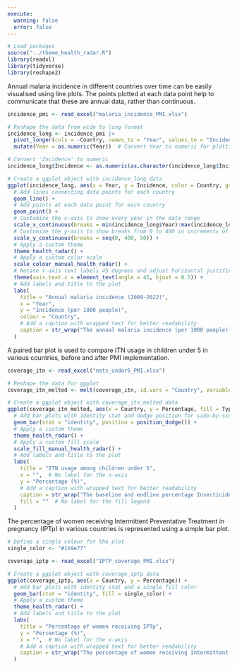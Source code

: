 ```yaml
---
execute:
  warning: false
  error: false
---
```



```r
# Load packages
source("../theme_health_radar.R")
library(readxl)
library(tidyverse)
library(reshape2)
```
Annual malaria incidence in different countries over time can be easily visualised using line plots. The points plotted at each data point help to communicate that these are annual data, rather than continuous. 

```r
incidence_pmi <- read_excel("malaria_incidence_PMI.xlsx")

# Reshape the data from wide to long format
incidence_long <- incidence_pmi |>
  pivot_longer(cols = -Country, names_to = "Year", values_to = "Incidence") |>
  mutate(Year = as.numeric(Year))  # Convert Year to numeric for plotting

# Convert 'Incidence' to numeric
incidence_long$Incidence <- as.numeric(as.character(incidence_long$Incidence))

# Create a ggplot object with incidence_long data
ggplot(incidence_long, aes(x = Year, y = Incidence, color = Country, group = Country)) +
  # Add lines connecting data points for each country
  geom_line() +
  # Add points at each data point for each country
  geom_point() +
  # Customize the x-axis to show every year in the data range
  scale_x_continuous(breaks = min(incidence_long$Year):max(incidence_long$Year)) + 
  # Customize the y-axis to show breaks from 0 to 400 in increments of 50
  scale_y_continuous(breaks = seq(0, 400, 50)) + 
  # Apply a custom theme 
  theme_health_radar() +
  # Apply a custom color scale 
  scale_colour_manual_health_radar() +  
  # Rotate x-axis text labels 45 degrees and adjust horizontal justification
  theme(axis.text.x = element_text(angle = 45, hjust = 0.5)) +
  # Add labels and title to the plot
  labs(
    title = "Annual malaria incidence (2009-2022)",
    x = "Year",
    y = "Incidence (per 1000 people)",
    colour = "Country",
    # Add a caption with wrapped text for better readability
    caption = str_wrap("The annual malaria incidence (per 1000 people) in Angola, Mozambique, Zambia, and Zimbabwe from 2008 to 2022. Mozambique consistently shows the highest incidence, with a slight decline over the years, stabilizing at around 320 cases per 1000 people by 2022. Zambia’s incidence initially increases until 2014, after which it starts to decline. In Angola, malaria incidence shows an initial decline from 2009 to 2012, followed by a steady rise peaking in 2021, indicating a worsening malaria burden over time. Zimbabwe shows the lowest malaria incidence, marked by significant variability, with the lowest values seen after 2020. These trends highlight differing malaria control progress and challenges across the four countries. Source: World Malaria Report", width = 85)
  )
```
A paired bar plot is used to compare ITN usage in children under 5 in various countries, before and after PMI implementation. 

```r
coverage_itn <- read_excel("nets_under5_PMI.xlsx")

# Reshape the data for ggplot
coverage_itn_melted <- melt(coverage_itn, id.vars = "Country", variable.name = "Type", value.name = "Percentage")

# Create a ggplot object with coverage_itn_melted data
ggplot(coverage_itn_melted, aes(x = Country, y = Percentage, fill = Type)) +
  # Add bar plots with identity stat and dodge position for side-by-side bars
  geom_bar(stat = "identity", position = position_dodge()) +
  # Apply a custom theme 
  theme_health_radar() +
  # Apply a custom fill scale 
  scale_fill_manual_health_radar() +
  # Add labels and title to the plot
  labs(
    title = "ITN usage among children under 5",
    x = "",  # No label for the x-axis
    y = "Percentage (%)",
    # Add a caption with wrapped text for better readability
    caption = str_wrap("The baseline and endline percentage Insecticide Treated Net (ITN) usage among children under 5 living in Angola, Mozambique, Zambia, and Zimbabwe. The baseline percentage indicates the ITN usage by children under 5 prior to the implementation of the President's Malaria Initiative (PMI), while the endline percentage indicates ITN usage in children under 5 after the implementation of the PMI. Zambia shows the highest endline percentage of ITN coverage, with a significant increase from the baseline. Mozambique shows the most pronounced increase from the baseline. Angola exhibits a relatively small increase in the percentage use of ITNs by children under 5. Source: World Malaria Report", width = 90),
    fill = ""  # No label for the fill legend
  )
```
The percentage of women receiving Intermittent Preventative Treatment in pregnancy (IPTp) in various countries is represented using a simple bar plot. 

```r
# Define a single colour for the plot
single_color <- "#1b9e77"

coverage_iptp <- read_excel("IPTP_coverage_PMI.xlsx")

# Create a ggplot object with coverage_iptp data
ggplot(coverage_iptp, aes(x = Country, y = Percentage)) +
  # Add bar plots with identity stat and a single fill color
  geom_bar(stat = "identity", fill = single_color) +
  # Apply a custom theme 
  theme_health_radar() +
  # Add labels and title to the plot
  labs(
    title = "Percentage of women receiving IPTp",
    y = "Percentage (%)",
    x = "",  # No label for the x-axis
    # Add a caption with wrapped text for better readability
    caption = str_wrap("The percentage of women receiving Intermittent Preventative Treatment in pregnancy (IPTp) in Angola, Mozambique, Zambia and Zimbabwe. Zambia exhibits the highest coverage, while the other countries have less than 30% of women receiving IPTp. Source: World Malaria Report", width = 100)
  )
```

